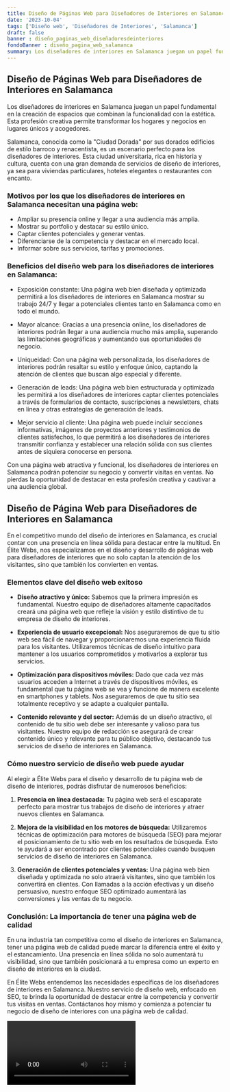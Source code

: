 ```yaml
---
title: Diseño de Páginas Web para Diseñadores de Interiores en Salamanca
date: '2023-10-04'
tags: ['Diseño web', 'Diseñadores de Interiores', 'Salamanca']
draft: false
banner : diseño_paginas_web_diseñadoresdeinteriores
fondoBanner : diseño_pagina_web_salamanca
summary: Los diseñadores de interiores en Salamanca juegan un papel fundamental en la creación de espacios que combinan la funcionalidad con la estética. Esta profesión creativa permite transformar los hogares y negocios en lugares únicos y acogedores.
---
```


## Diseño de Páginas Web para Diseñadores de Interiores en Salamanca

Los diseñadores de interiores en Salamanca juegan un papel fundamental en la creación de espacios que combinan la funcionalidad con la estética. Esta profesión creativa permite transformar los hogares y negocios en lugares únicos y acogedores.

Salamanca, conocida como la "Ciudad Dorada" por sus dorados edificios de estilo barroco y renacentista, es un escenario perfecto para los diseñadores de interiores. Esta ciudad universitaria, rica en historia y cultura, cuenta con una gran demanda de servicios de diseño de interiores, ya sea para viviendas particulares, hoteles elegantes o restaurantes con encanto.

### Motivos por los que los diseñadores de interiores en Salamanca necesitan una página web:

- Ampliar su presencia online y llegar a una audiencia más amplia.
- Mostrar su portfolio y destacar su estilo único.
- Captar clientes potenciales y generar ventas.
- Diferenciarse de la competencia y destacar en el mercado local.
- Informar sobre sus servicios, tarifas y promociones.

### Beneficios del diseño web para los diseñadores de interiores en Salamanca:

- Exposición constante: Una página web bien diseñada y optimizada permitirá a los diseñadores de interiores en Salamanca mostrar su trabajo 24/7 y llegar a potenciales clientes tanto en Salamanca como en todo el mundo.

- Mayor alcance: Gracias a una presencia online, los diseñadores de interiores podrán llegar a una audiencia mucho más amplia, superando las limitaciones geográficas y aumentando sus oportunidades de negocio.

- Uniqueidad: Con una página web personalizada, los diseñadores de interiores podrán resaltar su estilo y enfoque único, captando la atención de clientes que buscan algo especial y diferente.

- Generación de leads: Una página web bien estructurada y optimizada les permitirá a los diseñadores de interiores captar clientes potenciales a través de formularios de contacto, suscripciones a newsletters, chats en línea y otras estrategias de generación de leads.

- Mejor servicio al cliente: Una página web puede incluir secciones informativas, imágenes de proyectos anteriores y testimonios de clientes satisfechos, lo que permitirá a los diseñadores de interiores transmitir confianza y establecer una relación sólida con sus clientes antes de siquiera conocerse en persona.

Con una página web atractiva y funcional, los diseñadores de interiores en Salamanca podrán potenciar su negocio y convertir visitas en ventas. No pierdas la oportunidad de destacar en esta profesión creativa y cautivar a una audiencia global.

<GifSeo />

<Cta />

## Diseño de Página Web para Diseñadores de Interiores en Salamanca

En el competitivo mundo del diseño de interiores en Salamanca, es crucial contar con una presencia en línea sólida para destacar entre la multitud. En Élite Webs, nos especializamos en el diseño y desarrollo de páginas web para diseñadores de interiores que no solo captan la atención de los visitantes, sino que también los convierten en ventas.

### Elementos clave del diseño web exitoso

- **Diseño atractivo y único:** Sabemos que la primera impresión es fundamental. Nuestro equipo de diseñadores altamente capacitados creará una página web que refleje la visión y estilo distintivo de tu empresa de diseño de interiores.

- **Experiencia de usuario excepcional:** Nos aseguraremos de que tu sitio web sea fácil de navegar y proporcionaremos una experiencia fluida para los visitantes. Utilizaremos técnicas de diseño intuitivo para mantener a los usuarios comprometidos y motivarlos a explorar tus servicios.

- **Optimización para dispositivos móviles:** Dado que cada vez más usuarios acceden a Internet a través de dispositivos móviles, es fundamental que tu página web se vea y funcione de manera excelente en smartphones y tablets. Nos aseguraremos de que tu sitio sea totalmente receptivo y se adapte a cualquier pantalla.

- **Contenido relevante y del sector:** Además de un diseño atractivo, el contenido de tu sitio web debe ser interesante y valioso para tus visitantes. Nuestro equipo de redacción se asegurará de crear contenido único y relevante para tu público objetivo, destacando tus servicios de diseño de interiores en Salamanca.

### Cómo nuestro servicio de diseño web puede ayudar

Al elegir a Élite Webs para el diseño y desarrollo de tu página web de diseño de interiores, podrás disfrutar de numerosos beneficios:

1. **Presencia en línea destacada:** Tu página web será el escaparate perfecto para mostrar tus trabajos de diseño de interiores y atraer nuevos clientes en Salamanca.

2. **Mejora de la visibilidad en los motores de búsqueda:** Utilizaremos técnicas de optimización para motores de búsqueda (SEO) para mejorar el posicionamiento de tu sitio web en los resultados de búsqueda. Esto te ayudará a ser encontrado por clientes potenciales cuando busquen servicios de diseño de interiores en Salamanca.

3. **Generación de clientes potenciales y ventas:** Una página web bien diseñada y optimizada no solo atraerá visitantes, sino que también los convertirá en clientes. Con llamadas a la acción efectivas y un diseño persuasivo, nuestro enfoque SEO optimizado aumentará las conversiones y las ventas de tu negocio.

### Conclusión: La importancia de tener una página web de calidad

En una industria tan competitiva como el diseño de interiores en Salamanca, tener una página web de calidad puede marcar la diferencia entre el éxito y el estancamiento. Una presencia en línea sólida no solo aumentará tu visibilidad, sino que también posicionará a tu empresa como un experto en diseño de interiores en la ciudad.

En Élite Webs entendemos las necesidades específicas de los diseñadores de interiores en Salamanca. Nuestro servicio de diseño web, enfocado en SEO, te brinda la oportunidad de destacar entre la competencia y convertir tus visitas en ventas. Contáctanos hoy mismo y comienza a potenciar tu negocio de diseño de interiores con una página web de calidad.

<Video />

<CtaBot job='Diseñadores de Interiores' city='Salamanca'/>

<Gmaps query='Salamanca+españa+maps' />